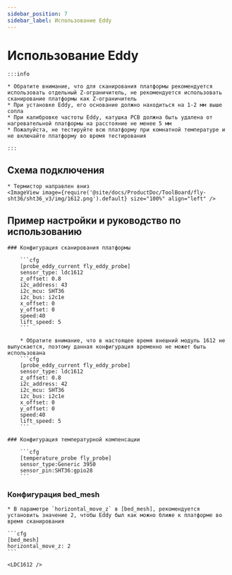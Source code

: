 ```yaml
---
sidebar_position: 7
sidebar_label: Использование Eddy
---
```




# Использование Eddy

    :::info

    * Обратите внимание, что для сканирования платформы рекомендуется использовать отдельный Z-ограничитель, не рекомендуется использовать сканирование платформы как Z-ограничитель
    * При установке Eddy, его основание должно находиться на 1-2 мм выше сопла
    * При калибровке частоты Eddy, катушка PCB должна быть удалена от нагревательной платформы на расстояние не менее 5 мм
    * Пожалуйста, не тестируйте всю платформу при комнатной температуре и не включайте платформу во время тестирования

    :::


## Схема подключения

    * Термистор направлен вниз
    <ImageView image={require('@site/docs/ProductDoc/ToolBoard/fly-sht36/sht36_v3/img/1612.png').default} size="100%" align="left" />


## Пример настройки и руководство по использованию

    ### Конфигурация сканирования платформы

        ```cfg
        [probe_eddy_current fly_eddy_probe]
        sensor_type: ldc1612
        z_offset: 0.8
        i2c_address: 43
        i2c_mcu: SHT36
        i2c_bus: i2c1e
        x_offset: 0
        y_offset: 0
        speed:40
        lift_speed: 5
        ```

        * Обратите внимание, что в настоящее время внешний модуль 1612 не выпускается, поэтому данная конфигурация временно не может быть использована
        ```cfg
        [probe_eddy_current fly_eddy_probe]
        sensor_type: ldc1612
        z_offset: 0.8
        i2c_address: 42
        i2c_mcu: SHT36
        i2c_bus: i2c1e
        x_offset: 0
        y_offset: 0
        speed:40
        lift_speed: 5
        ```

    ### Конфигурация температурной компенсации

        ```cfg
        [temperature_probe fly_probe]
        sensor_type:Generic 3950
        sensor_pin:SHT36:gpio28
        ```

### Конфигурация bed_mesh

    * В параметре `horizontal_move_z` в [bed_mesh], рекомендуется установить значение 2, чтобы Eddy был как можно ближе к платформе во время сканирования

    ```cfg
    [bed_mesh]
    horizontal_move_z: 2
    ```

    <LDC1612 />